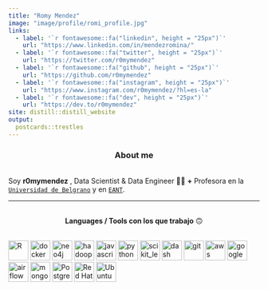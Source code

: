 ```yaml
---
title: "Romy Mendez"
image: "image/profile/romi_profile.jpg"
links:
  - label: '`r fontawesome::fa("linkedin", height = "25px")`'
    url: "https://www.linkedin.com/in/mendezromina/"
  - label: '`r fontawesome::fa("twitter", height = "25px")`'
    url: "https://twitter.com/r0mymendez"
  - label: '`r fontawesome::fa("github", height = "25px")`'
    url: "https://github.com/r0mymendez"
  - label: '`r fontawesome::fa("instagram", height = "25px")`'
    url: "https://www.instagram.com/r0mymendez/?hl=es-la"
  - label: '`r fontawesome::fa("dev", height = "25px")`'
    url: "https://dev.to/r0mymendez"
site: distill::distill_website
output:
  postcards::trestles
---
```


<center>
### About me 
</center>
<br/>
  Soy **r0mymendez** , Data Scientist & Data Engineer 👩🔬 **+** Profesora en la [`Universidad de Belgrano`](http://www.ub.edu.ar/) y en [`EANT`](https://eant.tech/).

---

<br/>
<center>
**Languages / Tools con los que trabajo** 🙃
</center>
<br/>
[<img src="https://www.r-project.org/logo/Rlogo.svg" alt="R" width="40" height="40">
](https://www.r-project.org/)
[<img src="https://cursosdedesarrollo.com/wp-content/uploads/2019/08/Moby-logo.png" alt="docker" width="40" height="40">
](https://www.docker.com/)
[<img src="https://dist.neo4j.com/wp-content/uploads/neo4j_logo_globe1.png" alt="neo4j" width="40" height="40">
](https://neo4j.com/)
[<img src="https://cdn.iconscout.com/icon/free/png-512/hadoop-226007.png" alt="hadoop" width="40" height="40">
](https://hadoop.apache.org/)
[<img src="https://i.ibb.co/ZHPxSf1/80-803501-javascript-logo-logo-de-java-script-png.png" alt="javascript" width="40" height="40">
](https://developer.mozilla.org/es/docs/Web/JavaScript)
[<img src="https://i1.wp.com/www.inferencelab.com/wp-content/uploads/Python-logo-notext.svg_.png" alt="python" width="40" height="40">
](https://www.python.org/)
[<img src="https://upload.wikimedia.org/wikipedia/commons/0/05/Scikit_learn_logo_small.svg" alt="scikit_learn" width="40" height="40">
](https://scikit-learn.org/stable/#)
[<img src="https://avatars.githubusercontent.com/u/5997976?s=200&v=4" alt="dash plotly" width="40" height="40">
](https://plotly.com/dash/)
[<img src="https://www.vectorlogo.zone/logos/git-scm/git-scm-icon.svg" alt="git" width="40" height="40">
](https://git-scm.com/)
[<img src="https://upload.wikimedia.org/wikipedia/commons/9/93/Amazon_Web_Services_Logo.svg" alt="aws" width="40" height="40">
](https://aws.amazon.com/es/)
[<img src="https://cdn.iconscout.com/icon/free/png-512/google-cloud-platform-2-569356.png" alt="google cloud" width="40" height="40">
](https://cloud.google.com/?hl=es)
[<img src="https://www.vhv.rs/dpng/d/518-5188627_apache-airflow-documentation-airflow-documentation-apache-airflow-logo.png" alt="airflow" width="40" height="40">
](https://airflow.apache.org/docs/)
[<img src="https://media.glassdoor.com/sqll/433703/mongodb-squarelogo-1564695792753.png" alt="mongodb" width="40" height="40">
](https://www.mongodb.com/es)
[<img src="https://upload.wikimedia.org/wikipedia/commons/2/29/Postgresql_elephant.svg" alt="Postgresql" width="40" height="40">
](https://www.postgresql.org/)
[<img src="https://pbs.twimg.com/profile_images/1123557710191001600/oMQc_xqN_400x400.png" alt="Red Hat" width="40" height="40">
](https://www.postgresql.org/)
[<img src="https://cdn-icons-png.flaticon.com/512/888/888879.png" alt="Ubuntu" width="40" height="40">
](https://ubuntu.com/)


